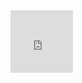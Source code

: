 <iframe width="100" height="100" src="https://datastudio.google.com/u/0/reporting/12742b0c-aa13-422f-9b5b-5e1727d3f249/page/wdz2B" frameborder="0" style="border:0" allowfullscreen></iframe>

